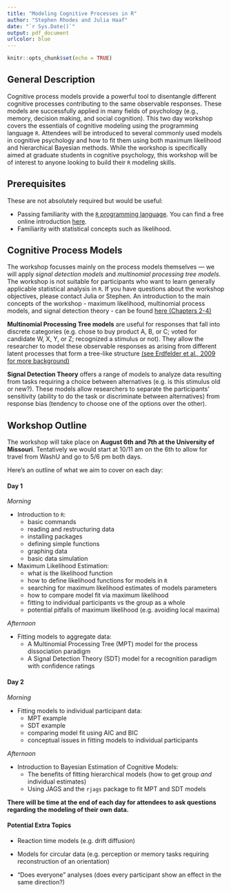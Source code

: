 ```yaml
---
title: "Modeling Cognitive Processes in R"
author: "Stephen Rhodes and Julia Haaf"
date: "`r Sys.Date()`"
output: pdf_document
urlcolor: blue
---
```


```r
knitr::opts_chunk$set(echo = TRUE)
```

## General Description

Cognitive process models provide a powerful tool to disentangle different cognitive processes contributing to the same observable responses. These models are successfully applied in many fields of psychology (e.g., memory, decision making, and social cognition). This two day workshop covers the essentials of cognitive modeling using the programming language `R`. Attendees will be introduced to several commonly used models in cognitive psychology and how to fit them using both maximum likelihood and hierarchical Bayesian methods. While the workshop is specifically aimed at graduate students in cognitive psychology, this workshop will be of interest to anyone looking to build their `R` modeling skills.

## Prerequisites

These are not absolutely required but would be useful:

- Passing familiarity with the [`R` programming language](https://www.r-project.org/). You can find a free online introduction [here](https://www.datacamp.com/courses/free-introduction-to-r).
- Familiarity with statistical concepts such as likelihood.

## Cognitive Process Models

The workshop focusses mainly on the process models themselves --- we will apply *signal detection models* and *multinomial processing tree models*. The workshop is not suitable for participants who want to learn generally applicable statistical analysis in `R`. If you have questions about the workshop objectives, please contact Julia or Stephen. An introduction to the main concepts of the workshop - maximum likelihood, multinomial process models, and signal detection theory - can be found [here (Chapters 2-4)](http://pcl.missouri.edu/jeff/sites/pcl.missouri.edu.jeff/files/b1_0.pdf)

**Multinomial Processing Tree models** are useful for responses that fall into discrete categories (e.g. chose to buy product A, B, or C; voted for candidate W, X, Y, or Z; recognized a stimulus or not). They allow the researcher to model these observable responses as arising from different latent processes that form a tree-like structure [(see Erdfelder et al., 2009 for more background)](https://www.researchgate.net/profile/Morten_Moshagen/publication/220032645_Multinomial_processing_tree_models_A_review_of_the_literature/links/553e744b0cf210c0bdaaa5b9/Multinomial-processing-tree-models-A-review-of-the-literature.pdf)

**Signal Detection Theory** offers a range of models to analyze data resulting from tasks requiring a choice between alternatives (e.g. is this stimulus old or new?). These models allow researchers to separate the participants' sensitivity (ability to do the task or discriminate between alternatives) from response bias (tendency to choose one of the options over the other).

## Workshop Outline

The workshop will take place on **August 6th and 7th at the University of Missouri**. Tentatively we would start at 10/11 am on the 6th to allow for travel from WashU and go to 5/6 pm both days. 

\newpage 

Here's an outline of what we aim to cover on each day:

#### Day 1

*Morning*

- Introduction to `R`:
    - basic commands
    - reading and restructuring data
    - installing packages
    - defining simple functions
    - graphing data
    - basic data simulation

- Maximum Likelihood Estimation:
    - what is the likelihood function
    - how to define likelihood functions for models in `R`
    - searching for maximum likelihood estimates of models parameters
    - how to compare model fit via maximum likelihood
    - fitting to individual participants vs the group as a whole
    - potential pitfalls of maximum likelihood (e.g. avoiding local maxima)

*Afternoon*

- Fitting models to aggregate data:
    - A Multinomial Processing Tree (MPT) model for the process dissociation paradigm
    - A Signal Detection Theory (SDT) model for a recognition paradigm with confidence ratings

#### Day 2

*Morning*

- Fitting models to individual participant data:
    - MPT example
    - SDT example
    - comparing model fit using AIC and BIC
    - conceptual issues in fitting models to individual participants

*Afternoon*

- Introduction to Bayesian Estimation of Cognitive Models:
    - The benefits of fitting hierarchical models (how to get group *and* individual estimates)
    - Using JAGS and the `rjags` package to fit MPT and SDT models

**There will be time at the end of each day for attendees to ask questions regarding the modeling of their own data.**

#### Potential Extra Topics

- Reaction time models (e.g. drift diffusion)

- Models for circular data (e.g. perception or memory tasks requiring reconstruction of an orientation)

- "Does everyone" analyses (does every participant show an effect in the same direction?)

